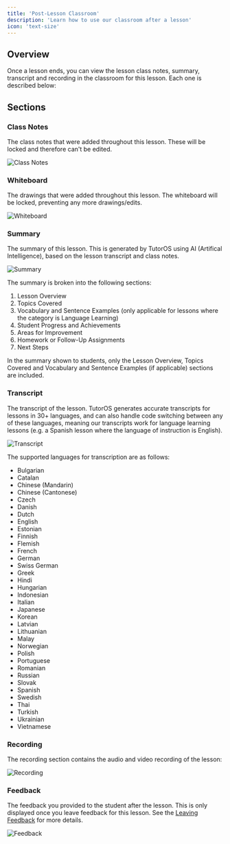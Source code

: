 ```yaml
---
title: 'Post-Lesson Classroom'
description: 'Learn how to use our classroom after a lesson'
icon: 'text-size'
---
```


## Overview

Once a lesson ends, you can view the lesson class notes, summary, transcript and recording in the classroom for this lesson. Each one is described below:

## Sections

### Class Notes

The class notes that were added throughout this lesson. These will be locked and therefore can't be edited.

![Class Notes](/images/classroom-class-notes.png)

### Whiteboard

The drawings that were added throughout this lesson. The whiteboard will be locked, preventing any more drawings/edits.

![Whiteboard](/images/classroom-whiteboard.png)

### Summary

The summary of this lesson. This is generated by TutorOS using AI (Artifical Intelligence), based on the lesson transcript and class notes.

![Summary](/images/classroom-summary.png)

The summary is broken into the following sections:

1. Lesson Overview
2. Topics Covered
3. Vocabulary and Sentence Examples (only applicable for lessons where the category is Language Learning)
4. Student Progress and Achievements
5. Areas for Improvement
6. Homework or Follow-Up Assignments
7. Next Steps

<Note>In the summary shown to students, only the Lesson Overview, Topics Covered and Vocabulary and Sentence Examples (if applicable) sections are included.</Note>

### Transcript

The transcript of the lesson. TutorOS generates accurate transcripts for lessons in 30+ languages, and can also handle code switching between any of these languages, meaning our transcripts work for language learning lessons (e.g. a Spanish lesson where the language of instruction is English).

![Transcript](/images/classroom-transcript.png)

The supported languages for transcription are as follows:

- Bulgarian
- Catalan
- Chinese (Mandarin)
- Chinese (Cantonese)
- Czech
- Danish
- Dutch
- English
- Estonian
- Finnish
- Flemish
- French
- German
- Swiss German
- Greek
- Hindi
- Hungarian
- Indonesian
- Italian
- Japanese
- Korean
- Latvian
- Lithuanian
- Malay
- Norwegian
- Polish
- Portuguese
- Romanian
- Russian
- Slovak
- Spanish
- Swedish
- Thai
- Turkish
- Ukrainian
- Vietnamese

### Recording

The recording section contains the audio and video recording of the lesson:

![Recording](/images/classroom-recording.png)

### Feedback

The feedback you provided to the student after the lesson. This is only displayed once you leave feedback for this lesson. See the [Leaving Feedback](/lessons/leaving-feedback) for more details.

![Feedback](/images/classroom-feedback.png)

